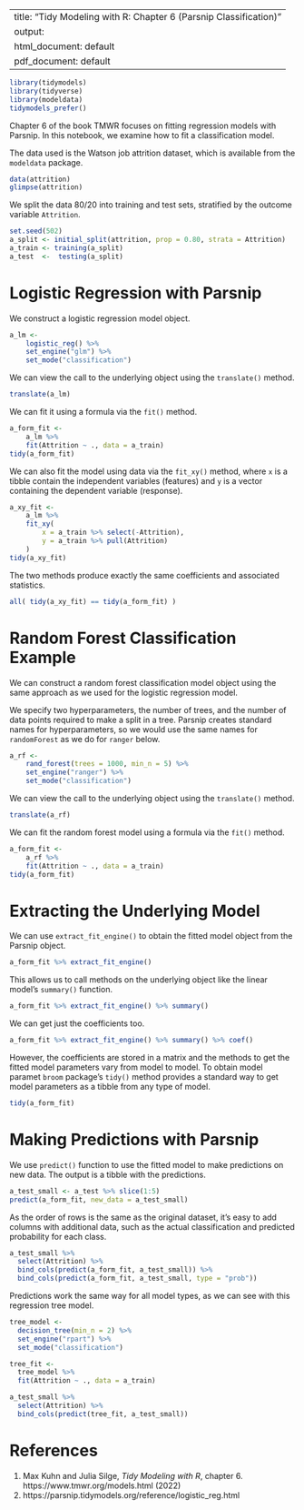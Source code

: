 
---
title: "Tidy Modeling with R: Chapter 6 (Parsnip Classification)"
output:
  html_document: default
  pdf_document: default
---

```r
library(tidymodels)
library(tidyverse)
library(modeldata)
tidymodels_prefer()
```

Chapter 6 of the book TMWR focuses on fitting regression models with Parsnip. In this notebook, we examine how to fit a classification model.

The data used is the Watson job attrition dataset, which is available from the `modeldata` package.
```r
data(attrition)
glimpse(attrition)
```

We split the data 80/20 into training and test sets, stratified by the outcome variable `Attrition`.
```r
set.seed(502)
a_split <- initial_split(attrition, prop = 0.80, strata = Attrition)
a_train <- training(a_split)
a_test  <-  testing(a_split)
```

# Logistic Regression with Parsnip

We construct a logistic regression model object.
```r
a_lm <-
    logistic_reg() %>%
    set_engine("glm") %>%
    set_mode("classification")
```

We can view the call to the underlying object using the `translate()` method.
```r
translate(a_lm)
```

We can fit it using a formula via the `fit()` method.
```r
a_form_fit <-
    a_lm %>%
    fit(Attrition ~ ., data = a_train)
tidy(a_form_fit)
```

We can also fit the model using data via the `fit_xy()` method, where `x` is a tibble contain the independent variables (features) and `y` is a vector containing the dependent variable (response).
```r
a_xy_fit <-
    a_lm %>%
    fit_xy(
        x = a_train %>% select(-Attrition),
        y = a_train %>% pull(Attrition)
    )
tidy(a_xy_fit)
```

The two methods produce exactly the same coefficients and associated statistics.
```r
all( tidy(a_xy_fit) == tidy(a_form_fit) )
```

# Random Forest Classification Example

We can construct a random forest classification model object using the same approach as we used for the logistic regression model.

We specify two hyperparameters, the number of trees, and the number of data points required to make a split in a tree. Parsnip creates standard names for hyperparameters, so we would use the same names for `randomForest` as we do for `ranger` below.
```r
a_rf <-
    rand_forest(trees = 1000, min_n = 5) %>%
    set_engine("ranger") %>%
    set_mode("classification")
```

We can view the call to the underlying object using the `translate()` method.
```r
translate(a_rf)
```

We can fit the random forest model using a formula via the `fit()` method.
```r
a_form_fit <-
    a_rf %>%
    fit(Attrition ~ ., data = a_train)
tidy(a_form_fit)
```

# Extracting the Underlying Model

We can use `extract_fit_engine()` to obtain the fitted model object from the Parsnip object.
```r
a_form_fit %>% extract_fit_engine()
```

This allows us to call methods on the underlying object like the linear model's `summary()` function.
```r
a_form_fit %>% extract_fit_engine() %>% summary()
```

We can get just the coefficients too.
```r
a_form_fit %>% extract_fit_engine() %>% summary() %>% coef()
```

However, the coefficients are stored in a matrix and the methods to get the fitted model parameters vary from model to model. To obtain model paramet `broom` package's `tidy()` method provides a standard way to get model parameters as a tibble from any type of model.
```r
tidy(a_form_fit)
```

# Making Predictions with Parsnip

We use `predict()` function to use the fitted model to make predictions on new data. The output is a tibble with the predictions.
```r
a_test_small <- a_test %>% slice(1:5)
predict(a_form_fit, new_data = a_test_small)
```

As the order of rows is the same as the original dataset, it's easy to add columns with additional data, such as the actual classification and predicted probability for each class.

```r
a_test_small %>% 
  select(Attrition) %>% 
  bind_cols(predict(a_form_fit, a_test_small)) %>% 
  bind_cols(predict(a_form_fit, a_test_small, type = "prob")) 
```

Predictions work the same way for all model types, as we can see with this regression tree model.
```r
tree_model <- 
  decision_tree(min_n = 2) %>% 
  set_engine("rpart") %>% 
  set_mode("classification")

tree_fit <- 
  tree_model %>% 
  fit(Attrition ~ ., data = a_train)

a_test_small %>% 
  select(Attrition) %>% 
  bind_cols(predict(tree_fit, a_test_small))
```

# References

  1. Max Kuhn and Julia Silge, _Tidy Modeling with R_, chapter 6. https://www.tmwr.org/models.html (2022)
  2. https://parsnip.tidymodels.org/reference/logistic_reg.html
